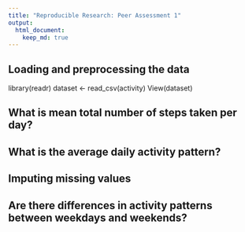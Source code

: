 ```yaml
---
title: "Reproducible Research: Peer Assessment 1"
output: 
  html_document:
    keep_md: true
---
```



## Loading and preprocessing the data

library(readr)
dataset <- read_csv(activity)
View(dataset)

## What is mean total number of steps taken per day?



## What is the average daily activity pattern?



## Imputing missing values



## Are there differences in activity patterns between weekdays and weekends?
